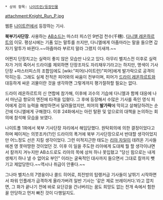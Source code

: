  * 상위 항목: [[나이트런/등장인물]]

attachment:Knight_Run_P.jpg

웹툰 [[나이트런]]에서 등장하는 기사.


'''북부기사단장'''. 사용하는 [[AB소드]]는 마스터 피스인 9번검 천수(千穗). [[다니엘 레온하르트]]의 이모. 평상시에는 기품 있는 말투를 쓰지만, 다니엘에게 아줌마라는 말을 들으면 갑자기 말투가 바뀐다.~~아줌마라 부르지 말라 그랬지 이새꺄.~~ 

어쩐지 단장치고는 실력이 좋지 않은 모습만 나오고 있다. 아무리 벨치스전 이후로 실력자가 거의 죽어서 드라이를 제외하면 단장조차도 자리채우기라고는 하지만, 명색이 기사단장  +마스터피스의 조합임에도 [wiki:"피어(나이트런)"피어]에게 발가락으로 공격이 막히는등. 그래도 실제 전적은 피어와의 싸움이 전부이며, 피어가 [[드라이 레온하르트]]와 대등하게 싸운 괴물이란 것을 생각하면 그렇게까지 평가절하할 필요는 없다.

드라이 레온하르트의 신 연합에 참가해, 이후에 괴수의 기습에 다니엘과 함께 대응에 나서 마난급 항모의 엔진에 타격을 입혔다. 그 후에 등장해서 수많은 기사를 죽인 영식 피어에게 검의 능력을 해방하면서 달려들었지만, 피어의 '''발가락'''에 막히고 살해당하려는 순간에 다니엘에게 구해졌다. 이후 24화에서는 아린 탈환 및 앞으로의 대책을 논의하는 회의에 참석해 모습을 보였다.

나이트폴 1화에서 북부 기사단장 자리에서 해임당했다. 원탁회의에 의한 결정이었다고 하며 페이져는 의붓조카(?)인 드라이의 폭거에 북부 기사단장으로서 반대할 생각이었지만 어느정도 선은 지킬 생각이었다. 그런 미적지근한 태도는 [[리아 자일]]이 데려온 기사들에겐 영 못마땅한 것이었던 것. 이후 이 일을 주도한 리아에게 도대체 뭘 할 생각이냐면서 칼까지 겨누지만 AB소드로도 리아의 목에 상처 하나 못입혔고 "당신 힘으로는 내게 생채기 하나 낼 수 없어요 부인" 이라는 굴욕적인 대사까지 들으면서 그대로 칼까지 뺏기고 제압당한다.~~역시나 취급이 안좋다.~~

그나마 벨치스의 7영웅이나 콜드 히어로, 최전방의 탑랭커급 기사들이 날뛰기 시작하면서 파워 인플레가 급격하게 올라가버려 일반 기사는 '같은 제로 브레이커다.'라고 깝치면, 그 화가 끝나기 전에 바로 요단강을 건너버리는 꿈도 희망도 없는 전개 속에서 험한 꼴 안당하고 먼저 빠진 것이 다행일지도.
